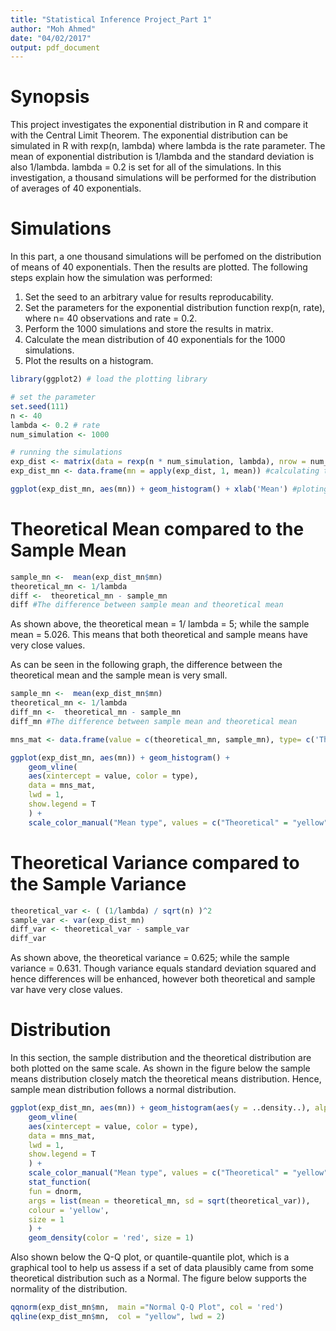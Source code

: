 ```yaml
---
title: "Statistical Inference Project_Part 1"
author: "Moh Ahmed"
date: "04/02/2017"
output: pdf_document
---
```


# Synopsis

This project investigates the exponential distribution in R and compare it with the Central Limit Theorem. The exponential distribution can be simulated in R with rexp(n, lambda) where lambda is the rate parameter. The mean of exponential distribution is 1/lambda and the standard deviation is also 1/lambda. lambda = 0.2 is set for all of the simulations. In this investigation, a thousand simulations will be performed for the distribution of averages of 40 exponentials.

# Simulations

In this part, a one thousand simulations will be perfomed on the distribution of means of 40 exponentials. Then the results are plotted. The following steps explain how the simulation was performed:

1. Set the seed to an arbitrary value for results reproducability.
2. Set the parameters for the exponential distribution function rexp(n, rate), where n= 40 observations and rate = 0.2.
3. Perform the 1000 simulations and store the results in matrix.
4. Calculate the mean distribution of 40 exponentials for the 1000 simulations.
5. Plot the results on a histogram.


```r
library(ggplot2) # load the plotting library

# set the parameter
set.seed(111) 
n <- 40
lambda <- 0.2 # rate
num_simulation <- 1000

# running the simulations
exp_dist <- matrix(data = rexp(n * num_simulation, lambda), nrow = num_simulation)
exp_dist_mn <- data.frame(mn = apply(exp_dist, 1, mean)) #calculating the means

ggplot(exp_dist_mn, aes(mn)) + geom_histogram() + xlab('Mean') #ploting the results
```

# Theoretical Mean compared to the Sample Mean

```r
sample_mn <-  mean(exp_dist_mn$mn)
theoretical_mn <- 1/lambda
diff <-  theoretical_mn - sample_mn
diff #The difference between sample mean and theoretical mean

```

As shown above, the theoretical mean = 1/ lambda = 5; while the sample mean = 5.026. This means that both theoretical and sample means have very close values.

As can be seen in the following graph, the difference between the theoretical mean and the sample mean is very small. 

```r
sample_mn <-  mean(exp_dist_mn$mn)
theoretical_mn <- 1/lambda
diff_mn <-  theoretical_mn - sample_mn
diff_mn #The difference between sample mean and theoretical mean

mns_mat <- data.frame(value = c(theoretical_mn, sample_mn), type= c('Theoretical', 'Sample') )

ggplot(exp_dist_mn, aes(mn)) + geom_histogram() +
    geom_vline(
    aes(xintercept = value, color = type),
    data = mns_mat,
    lwd = 1,
    show.legend = T
    ) +
    scale_color_manual("Mean type", values = c("Theoretical" = "yellow", "Sample" = "red"))
```

# Theoretical Variance compared to the Sample Variance

```r
theoretical_var <- ( (1/lambda) / sqrt(n) )^2
sample_var <- var(exp_dist_mn)
diff_var <- theoretical_var - sample_var
diff_var
```

As shown above, the theoretical variance = 0.625; while the sample variance = 0.631. Though variance equals standard deviation squared and hence differences will be enhanced, however both theoretical and sample var have very close values.

# Distribution

In this section, the sample distribution and the theoretical distribution are both plotted on the same scale. As shown in the figure below the sample means distribution closely match the theoretical means distribution. Hence, sample mean distribution follows a normal distribution.

```r
ggplot(exp_dist_mn, aes(mn)) + geom_histogram(aes(y = ..density..), alpha = 0.5) +
    geom_vline(
    aes(xintercept = value, color = type),
    data = mns_mat,
    lwd = 1,
    show.legend = T
    ) +
    scale_color_manual("Mean type", values = c("Theoretical" = "yellow", "Sample" = "red")) +
    stat_function(
    fun = dnorm,
    args = list(mean = theoretical_mn, sd = sqrt(theoretical_var)),
    colour = 'yellow',
    size = 1
    ) +
    geom_density(color = 'red', size = 1) 
```

Also shown below the Q-Q plot, or quantile-quantile plot, which is a graphical tool to help us assess if a set of data plausibly came from some theoretical distribution such as a Normal. The figure below supports the normality of the distribution.

```r
qqnorm(exp_dist_mn$mn,  main ="Normal Q-Q Plot", col = 'red')
qqline(exp_dist_mn$mn,  col = "yellow", lwd = 2)
```

